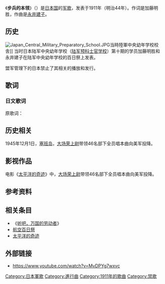 {{Infobox Anthem
| title         = 步兵的本领
| image         = 
| image_size    = 200
| caption       = 
| prefix        = 军歌
| country       = {{日本}}
| author        = [[加藤明胜|加藤明胜]]
| lyrics_date   = 1911年
| composer      = [[永井建子|永井建子]]
| music_date    = 1911年
| adopted       = 
| sound = 
| sound_title = 
}}

《'''步兵的本领'''》（{{jpn|j=歩兵の本領|hg=ほへいのほんりょう}}）是[[日本国|日本国]]的[[军歌|军歌]]，发表于1911年（明治44年）。作词是加藤明胜，作曲是[[永井建子|永井建子]]。
==历史==
[[File:Japan_Central_Military_Preparatory_School.JPG|thumb]]当時陸軍中央幼年学校校舎]]
当时日本陆军中央幼年学校（[[陆军预科士官学校|陆军预科士官学校]]）第十期的学员加藤明胜和永井建子在陆军中央幼年学校的百日祭上发表。

盟军管理下的日本禁止了其相关的播放和发行。

==歌词==
===日文歌词===
原歌词：
{{quote|
#万朶（ばんだ）の桜（さくら）か襟（えり）の色 （いろ）
#花（はな）は吉野（よしの）に岚（あらし）吹（ふ）く 
#大和男子（やまとおのこ）と生まれなば 
#散兵线の花と散れ 


#尺余の铳（つつ）は武器ならず 
#寸余の剣（つるぎ）何かせん 
#知らずやここに二千年 
#锻えきたえし大和魂（やまとだま） 


#军旗まもる武士（もののふ）は 
#すべてその数二十万 
#八十余ヶ所にたむろして 
#武装は解かじ梦にだも 


#千里东西波越えて 
#我に仇なす国あらば 
#港を出でん输送船 
#暂（しば）し守れや海の人 


#敌地に一歩我踏めば 
#军の主兵はここにあり 
#最后の决は我が任务 
#骑兵炮兵共同せよ 


#アルプス山を踏破せし 
#歴史は古く雪白し 
#奉天戦の活动は 
#日本歩兵の粋と知れ 


#携帯口粮（けいたいこうりょう）あるならば 
#远く离れて三日四日 
#旷野千里にわたるとも 
#散兵戦に秩序あり 


#退（しりぞ）く戦术（ことわ）われ知らず 
#みよや歩兵の操典を 
#前进前进また前进 
#肉弾とどく所まで 


#わが一军の胜败は 
#突喊（とっかん）最后の数分时 
#歩兵の威力はここなるぞ 
#花散れ勇め时は今 


#ああ勇ましの我が兵科 
#会心（えしん）の友よ来たれいざ 
#ともに语らん百日祭 
#酒杯に襟の色うつし 


#歩兵の本领ここにあり 
#ああ勇ましの我が兵科 
#会心（えしん）の友よ来たれいざ 
#ともに励まんわが任务 


中譯:
#萬朵櫻花作為衣襟的花色
#其景如花在吉野山上被風吹散
#當花開與日本男兒一同奮起
#那就在散兵線同花散去


#幾尺長的步槍算不上武器
#幾吋長的軍刀又能做甚麼?
#要知道這裡有整整兩千年
#千錘百鍊的大和魂


#守護軍旗的武士們
#常備的總數有二十萬
#在日本八十餘處駐軍
#並夢想著有一天能卸甲歸田


#跨越千里東西跨越洋海
#如果有仇視我們國家
#就從港口送出運兵船
#姑且讓海之人護送我們一次


#讓所有人知道能在敵陣立足
#軍隊的主力在我們這裡
#最後的決勝是我們的使命
#透過騎兵砲兵協同作戰


#踏過阿爾卑斯的山脈
#歷史的古老歷經風霜
#在奉天的那場戰役之中
#是日本步兵精神的展現


#攜帯口糧帶著走
#就能在遠方作戰三到四日
#就算在曠野千里
#仍謹守著戰線的秩序


#不知何為退卻的戰術
#看那神聖的步兵操典
#歩兵之戰術就是利用射擊
#讓敵人出現膽寒的空隙


#前進前進再前進
#渾身解術推進到所能及之地
#步兵的威力就在這裡
#鼓起勇氣鞠躬盡瘁的時機


#啊~我們兵科就是勇猛於此
#同心合意的朋友們一起來吧
#來聊聊百日祭
#和在酒杯中倒映著褪色的兵階


#步兵的本領就在這裡
#啊~我們兵科就是勇猛於此
#同心合意的朋友們一起來吧
#一齊來祈求這次的任務武運昌隆~



昭和七年三月五日发行了修改歌词后的歌曲

#萬朶の櫻か襟の色 花は吉野に嵐吹く 大和男子と生まれなば 散兵線の花と散れ
#尺餘の銃は武器ならず 寸餘の剣何かせん 知らずやここに二千年 鍛へ鍛へし大和魂
#軍旗守る武士は 總てその数（すう）二十万 八十餘ヶ所に屯（たむろ）して 武装は解かじ夢にだも
#千里東西波越へて 我に仇なす國あらば 港を出てん輸送船 暫し守れや海の人
#敵地に一歩我れ踏めば 軍（いくさ）の主兵はここにあり 最後の決は我任務 騎兵砲兵協同（けふどう）せよ
#アルプス山を踏破せし 歴史は古く雪白し 奉天戦の活動は 日本歩兵の華と知れ
#携帯口糧あるならば 遠く離れて三日四日 曠野千里に亙るとも 散兵線に秩序あり
#退くことは我知らず　見よや歩兵の操典を　歩兵の戦は射撃にて　敵をひるませ其隙に
#前進前進叉前進 肉弾とどく處まで　我が一軍の勝敗は　突撃最後の数分時
#歩兵の本領茲にあり あな勇ましの我兵科 會心の友よさらばいざ 共に励まん我任務
}}

==历史相关==
1945年12月1日，[[塞班岛|塞班岛]]，[[大场荣|大场荣]][[上尉|上尉]]带领46名部下全员唱本曲向美军投降。
==影视作品==
电影《[[太平洋的奇迹|太平洋的奇迹]]》中，[[大场荣|大场荣]][[上尉|上尉]]带领46名部下全员唱本曲向美军投降。

== 参考资料 ==
<references />
== 相关条目 ==
* 《[[听吧，万国的劳动者|听吧，万国的劳动者]]》
* [[航空百日祭|航空百日祭]]
* [[太平洋的奇迹|太平洋的奇迹]]

== 外部链接 ==
* https://www.youtube.com/watch?v=MvDPYg7wxvc {{Wayback|url=https://www.youtube.com/watch?v=MvDPYg7wxvc |date=20201120003528 }}
[[Category:日本軍歌|Category:日本軍歌]]   
[[Category:進行曲|Category:進行曲]]
[[Category:1911年的歌曲|Category:1911年的歌曲]]
[[Category:禁歌|Category:禁歌]]